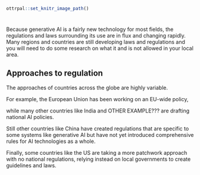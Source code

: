```r
ottrpal::set_knitr_image_path()
```

# 

Because generative AI is a fairly new technology for most fields, the regulations and laws surrounding its use are in flux and changing rapidly. Many regions and countries are still developing laws and regulations and you will need to do some research on what it and is not allowed in your local area.

## Approaches to regulation

The approaches of countries across the globe are highly variable. 


For example, the European Union has been working on an EU-wide policy, 

while many other countries like India and OTHER EXAMPLE??? are drafting national AI policies. 


Still other countries like China have created regulations that are specific to some systems like generative AI but have not yet introduced comprehensive rules for AI technologies as a whole. 


Finally, some countries like the US are taking a more patchwork approach with no national regulations, relying instead on local governments to create guidelines and laws.

